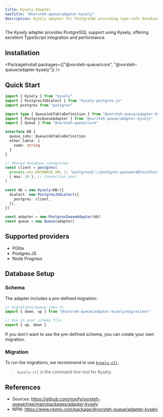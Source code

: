 ```yaml
---
title: Kysely Adapter
navTitle: "@vorsteh-queue/adapter-kysely"
description: Kysely adapter for PostgreSQL providing type-safe database operations with excellent performance.
---
```


The Kysely adapter provides PostgreSQL support using Kysely, offering excellent TypeScript integration and performance.

## Installation

<PackageInstall packages={["@vorsteh-queue/core", "@vorsteh-queue/adapter-kysely"]} />

## Quick Start

```typescript
import { Kysely } from "kysely"
import { PostgresJSDialect } from "kysely-postgres-js"
import postgres from "postgres"

import type { QueueJobTableDefinition } from "@vorsteh-queue/adapter-kysely/types"
import { PostgresQueueAdapter } from "@vorsteh-queue/adapter-kysely"
import { Queue } from "@vorsteh-queue/core"

interface DB {
  queue_jobs: QueueJobTableDefinition
  other_table: {
    name: string
  }
}

// Shared database connection
const client = postgres(
  process.env.DATABASE_URL || "postgresql://postgres:password@localhost:5432/queue_db",
  { max: 10 }, // Connection pool
)

const db = new Kysely<DB>({
  dialect: new PostgresJSDialect({
    postgres: client,
  }),
})

const adapter = new PostgresQueueAdapter(db)
const queue = new Queue(adapter)
```

## Supported providers

- PGlite
- Postgres.JS
- Node Progress

## Database Setup

### Schema

The adapter includes a pre-defined migration:

```typescript
// migrations/queue-jobs.ts
import { down, up } from "@vorsteh-queue/adapter-kysely/migrations"

// Use in your schema file
export { up, down }
```

If you don't want to use the pre-defined schema, you can create your own migration.

<RemoteCodeBlock
  source="./packages/adapter-kysely/src/migrations/queue_table.mjs"
  language="ts"
  showToolbar={true}
  path="queue-jobs.ts"
/>

### Migration

To run the migrations, we recommend to use [`kysely-ctl`](https://github.com/kysely-org/kysely-ctl).

> `kysely-ctl` is the command-line tool for Kysely.

## References

- Sources: https://github.com/noxify/vorsteh-queue/tree/main/packages/adapter-kysely
- NPM: https://www.npmjs.com/package/@vorsteh-queue/adapter-kysely
